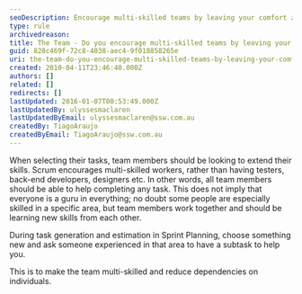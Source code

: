 ```yaml
---
seoDescription: Encourage multi-skilled teams by leaving your comfort zone and embracing learning and collaboration to reduce dependencies on individuals.
type: rule
archivedreason:
title: The Team - Do you encourage multi-skilled teams by leaving your comfort zone?
guid: 828c469f-72c8-4038-aec4-9f018858265e
uri: the-team-do-you-encourage-multi-skilled-teams-by-leaving-your-comfort-zone
created: 2010-04-11T23:46:40.000Z
authors: []
related: []
redirects: []
lastUpdated: 2016-01-07T00:53:49.000Z
lastUpdatedBy: ulyssesmaclaren
lastUpdatedByEmail: ulyssesmaclaren@ssw.com.au
createdBy: TiagoAraujo
createdByEmail: TiagoAraujo@ssw.com.au
---
```


When selecting their tasks, team members should be looking to extend their skills. Scrum encourages multi-skilled workers, rather than having testers, back-end developers, designers etc. In other words, all team members should be able to help completing any task.
This does not imply that everyone is a guru in everything; no doubt some people are especially skilled in a specific area, but team members work together and should be learning new skills from each other.

During task generation and estimation in Sprint Planning, choose something new and ask someone experienced in that area to have a subtask to help you.

This is to make the team multi-skilled and reduce dependencies on individuals.
